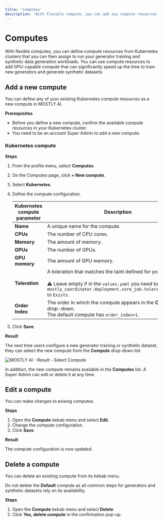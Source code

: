 ```yaml
---
title: 'Computes'
description: 'With flexible compute, you can add any compute resources needed to complete your GenAI workloads in MOSTLY AI.'
---
```



# Computes

With flexible computes, you can define compute resources from Kubernetes clusters that you can then assign to run your generator training and synthetic data generation workloads. You can use compute resources to add GPU-capable compute that can significantly speed up the time to train new generators and generate synthetic datasets.

## Add a new compute

You can define any of your existing Kubernetes compute resources as a new compute in MOSTLY AI.

**Prerequisites**

- Before you define a new compute, confirm the available compute resources in your Kubernetes cluster.
- You need to be an account Super Admin to add a new compute.

### Kubernetes compute

**Steps**

1. From the profile menu, select **Computes**.
2. On the Computes page, click **+ New compute**.
3. Select **Kubernetes**.
4. Define the compute configuration.

   | Kubernetes compute parameter | Description                                                                                                                                                                                                  |
   | ---------------------------- | ------------------------------------------------------------------------------------------------------------------------------------------------------------------------------------------------------------ |
   | **Name**                     | A unique name for the compute.                                                                                                                                                                               |
   | **CPUs**                     | The number of CPU cores.                                                                                                                                                                                     |
   | **Memory**                   | The amount of memory.                                                                                                                                                                                        |
   | **GPUs**                     | The number of GPUs.                                                                                                                                                                                          |
   | **GPU memory**               | The amount of GPU memory.                                                                                                                                                                                    |
   | **Toleration**               | A toleration that matches the taint defined for your cluster.<br /><br />⚠️ Leave empty if in the `values.yaml` you need to set the `mostly_coordinator.deployment.core_job.tolerationOperator` to `Exists`. |
   | **Order Index**              | The order in which the compute appears in the **Compute** drop-down.<br />The default compute has `order_index=1`.                                                                                           |

5. Click **Save**.

**Result**

The next time users configure a new generator training or synthetic dataset, they can select the new compute from the **Compute** drop-down list.

<Image src="/docimages/administration/compute/05-result-select-compute-new.webp" alt="MOSTLY AI - Result - Select Compute" width={800} height={15000} />

In addition, the new compute remains available in the **Computes** list. A Super Admin can edit or delete it at any time.

## Edit a compute

You can make changes to exising computes.

**Steps**

1. Open the **Compute** kebab menu and select **Edit**.
2. Change the compute configuration.
3. Click **Save**.

**Result**

The compute configuration is now updated.

## Delete a compute

You can delete an existing compute from its kebab menu.

<Callout>Do not delete the **Default** compute as all common steps for generators and synthetic datasets rely on its availability.</Callout>

**Steps**

1. Open the **Compute** kebab menu and select **Delete**.
2. Click **Yes, delete compute** in the confirmation pop-up.

